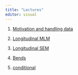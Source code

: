 ```yaml
---
title: "Lectures"
editor: visual
---
```


1.  [Motivation and handling data](intro-1.qmd)

2.  [Longitudinal MLM](mlm-2.qmd)

3.  [Longitudinal SEM](sem-3.qmd)

4.  [Bends](bends-4.qmd)

5.  [conditional](conditional-5.qmd)
